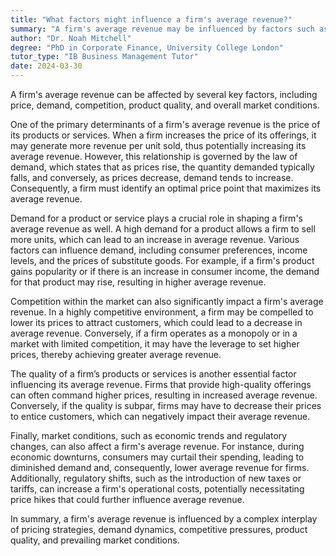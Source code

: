 ```yaml
---
title: "What factors might influence a firm's average revenue?"
summary: "A firm's average revenue may be influenced by factors such as price, demand, competition, product quality, and market conditions."
author: "Dr. Noah Mitchell"
degree: "PhD in Corporate Finance, University College London"
tutor_type: "IB Business Management Tutor"
date: 2024-03-30
---
```


A firm's average revenue can be affected by several key factors, including price, demand, competition, product quality, and overall market conditions.

One of the primary determinants of a firm's average revenue is the price of its products or services. When a firm increases the price of its offerings, it may generate more revenue per unit sold, thus potentially increasing its average revenue. However, this relationship is governed by the law of demand, which states that as prices rise, the quantity demanded typically falls, and conversely, as prices decrease, demand tends to increase. Consequently, a firm must identify an optimal price point that maximizes its average revenue.

Demand for a product or service plays a crucial role in shaping a firm's average revenue as well. A high demand for a product allows a firm to sell more units, which can lead to an increase in average revenue. Various factors can influence demand, including consumer preferences, income levels, and the prices of substitute goods. For example, if a firm's product gains popularity or if there is an increase in consumer income, the demand for that product may rise, resulting in higher average revenue.

Competition within the market can also significantly impact a firm's average revenue. In a highly competitive environment, a firm may be compelled to lower its prices to attract customers, which could lead to a decrease in average revenue. Conversely, if a firm operates as a monopoly or in a market with limited competition, it may have the leverage to set higher prices, thereby achieving greater average revenue.

The quality of a firm’s products or services is another essential factor influencing its average revenue. Firms that provide high-quality offerings can often command higher prices, resulting in increased average revenue. Conversely, if the quality is subpar, firms may have to decrease their prices to entice customers, which can negatively impact their average revenue.

Finally, market conditions, such as economic trends and regulatory changes, can also affect a firm's average revenue. For instance, during economic downturns, consumers may curtail their spending, leading to diminished demand and, consequently, lower average revenue for firms. Additionally, regulatory shifts, such as the introduction of new taxes or tariffs, can increase a firm's operational costs, potentially necessitating price hikes that could further influence average revenue.

In summary, a firm's average revenue is influenced by a complex interplay of pricing strategies, demand dynamics, competitive pressures, product quality, and prevailing market conditions.
    